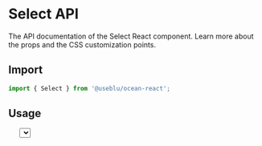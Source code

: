 
<Meta title="Components/Select" component={Select} />

# Select API

The API documentation of the Select React component. Learn more about the props and the CSS customization points.

## Import

```javascript
import { Select } from '@useblu/ocean-react';
```

## Usage

<Canvas withSource="open" withToolbar>
  <Story name="Usage">
    <Select
      label="Label"
      defaultValue={1}
      options={[
        { value: 1, label: 'Option 1' },
        { value: 2, label: 'Option 2' },
      ]}
      helperText="Just a small info ;)"
      disabled
    />
  </Story>
</Canvas>

## Props

<ArgsTable of="." />

Any other props supplied will be provided to the select component.

## CSS

| Global class                     | Description                                                   |
| -------------------------------- | ------------------------------------------------------------- |
| .ods-select\_\_root              | Styles applied to the root element.                           |
| .ods-select\_\_control           | Styles applied to the control element.                        |
| .ods-select\_\_control--expanded | Styles applied to the control element if the popup is open.   |
| .ods-select\_\_control--error    | Styles applied to the control element if error={true}.        |
| .ods-select\_\_value             | Styles applied to the value element.                          |
| .ods-select\_\_value--empty      | Styles applied to the value element when placeholder appears. |
| .ods-select\_\_arrow             | Styles applied to the arrow element.                          |
| .ods-select\_\_arrow--down       | Styles applied to the arrow element if the popup is close.    |
| .ods-select\_\_arrow--up         | Styles applied to the arrow element if the popup is open.     |
| .ods-select\_\_arrow--disabled   | Styles applied to the arrow element if disabled={true}.       |
| .ods-select\_\_listbox-wrapper   | Styles applied to the popup element.                          |
| .ods-select\_\_listbox           | Styles applied to the listbox element.                        |
| .ods-select\_\_option            | Styles applied to the option element.                         |
| .ods-select\_\_option--selected  | Styles applied to the selected option in the listbox.         |

If that's not sufficient, you can check the [implementation of the component](https://github.com/Pagnet/ocean-ds-web/blob/master/src/Select/Select.tsx) for more detail.

## Inheritance

The props of the [FormControl](?path=/docs/components-formcontrol--page) component are also available.

## Playground

<Canvas>
  <Story
    name="Playground"
    args={{
      label: 'Label',
      placeholder: 'Placeholder...',
      helperText: 'Some text here!',
      error: false,
      blocked: false,
      disabled: false,
      options: Array.from(Array(10), (x, index) => ({
        value: `opt-${index + 1}`,
        label: `Option ${index + 1}`,
      })),
    }}
    argTypes={{
      value: { control: null },
    }}
  >
    {(args) => (
      <div>
        <Select {...args} />
        <p>
          Lorem ipsum dolor sit amet, consectetur adipiscing elit. Nam euismod
          molestie risus, sed hendrerit nisl viverra vitae. Ut dignissim lorem
          ante, ac lacinia magna placerat nec. Morbi eu pellentesque dolor.
          Nulla eget neque a mi consequat bibendum quis sed augue. Fusce auctor
          pellentesque fringilla. Sed eu enim pellentesque, vulputate lectus et,
          consectetur magna. Pellentesque euismod libero enim, in blandit est
          rhoncus at. Orci varius natoque penatibus et magnis dis parturient
          montes, nascetur ridiculus mus. Vestibulum sit amet luctus dui.
        </p>
      </div>
    )}
  </Story>
</Canvas>
